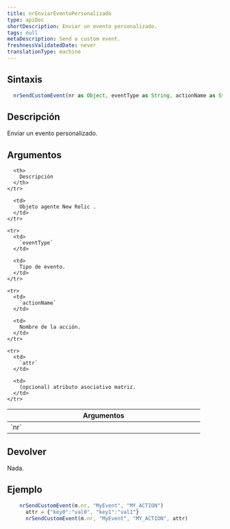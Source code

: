 ```yaml
---
title: nrEnviarEventoPersonalizado
type: apiDoc
shortDescription: Enviar un evento personalizado.
tags: null
metaDescription: Send a custom event.
freshnessValidatedDate: never
translationType: machine
---
```


## Sintaxis

```js
  nrSendCustomEvent(nr as Object, eventType as String, actionName as String, attr = invalid as Object) as Void
```

## Descripción

Enviar un evento personalizado.

## Argumentos

<table>
  <thead>
    <tr>
      <th width="25%">
        Argumentos
      </th>

      <th>
        Descripción
      </th>
    </tr>
  </thead>

  <tbody>
    <tr>
      <td>
        `nr`
      </td>

      <td>
        Objeto agente New Relic .
      </td>
    </tr>

    <tr>
      <td>
        `eventType`
      </td>

      <td>
        Tipo de evento.
      </td>
    </tr>

    <tr>
      <td>
        `actionName`
      </td>

      <td>
        Nombre de la acción.
      </td>
    </tr>

    <tr>
      <td>
        `attr`
      </td>

      <td>
        (opcional) atributo asociativo matriz.
      </td>
    </tr>
  </tbody>
</table>

## Devolver

Nada.

## Ejemplo

```js
  	nrSendCustomEvent(m.nr, "MyEvent", "MY_ACTION")
	  attr = {"key0":"val0", "key1":"val1"}
	  nrSendCustomEvent(m.nr, "MyEvent", "MY_ACTION", attr)
```